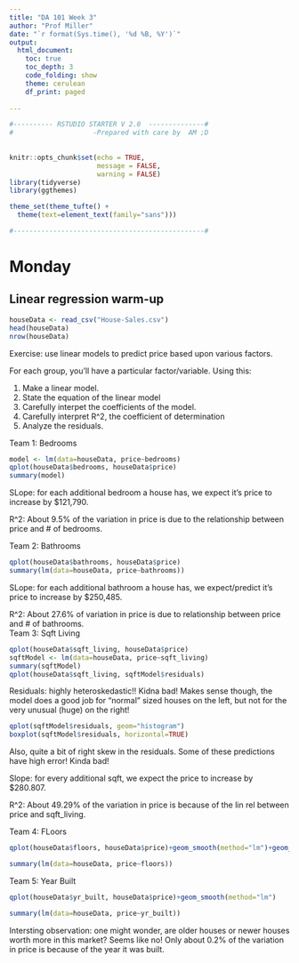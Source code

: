 ```yaml
---
title: "DA 101 Week 3"
author: "Prof Miller"
date: "`r format(Sys.time(), '%d %B, %Y')`"
output: 
  html_document:
    toc: true
    toc_depth: 3
    code_folding: show
    theme: cerulean
    df_print: paged
  
---
```


```r

#---------- RSTUDIO STARTER V 2.0  --------------#
#                    -Prepared with care by  AM ;D
                
                                                                          
knitr::opts_chunk$set(echo = TRUE, 
                      message = FALSE, 
                      warning = FALSE)      
library(tidyverse)                
library(ggthemes)                    

theme_set(theme_tufte() +                                     
  theme(text=element_text(family="sans")))  

#------------------------------------------------#
```



# Monday

## Linear regression warm-up

```r
houseData <- read_csv("House-Sales.csv")
head(houseData)
nrow(houseData)
```

Exercise:  use linear models to predict price based upon various factors.

For each group, you'll have a particular factor/variable.  Using this:

1)  Make a linear model.
2)  State the equation of the linear model
3) Carefully interpet the coefficients of the model.
4) Carefully interpret R^2, the coefficient of determination
5) Analyze the residuals.

Team 1:  Bedrooms

```r
model <- lm(data=houseData, price~bedrooms)
qplot(houseData$bedrooms, houseData$price)
summary(model)
```

SLope: for each additional bedroom a house has, we expect it's price to increase by $121,790.

R^2:  About 9.5% of the variation in price is due to the relationship between price and # of bedrooms.  

Team 2:  Bathrooms

```r
qplot(houseData$bathrooms, houseData$price)
summary(lm(data=houseData, price~bathrooms))
```
SLope: for each additional bathroom a house has, we expect/predict it's price to increase by $250,485.

R^2:  About 27.6% of variation in price is due to relationship between price and # of bathrooms.  
Team 3:  Sqft Living

```r
qplot(houseData$sqft_living, houseData$price)
sqftModel <- lm(data=houseData, price~sqft_living)
summary(sqftModel)
qplot(houseData$sqft_living, sqftModel$residuals)
```
Residuals:  highly heteroskedastic!!  Kidna bad!  Makes sense though, the model does a good job for "normal" sized houses on the left, but not for the very unusual (huge) on the right!

```r
qplot(sqftModel$residuals, geom="histogram")
boxplot(sqftModel$residuals, horizontal=TRUE)
```
Also, quite a bit of right skew in the residuals.  Some of these predictions have high error!  Kinda bad! 

Slope:  for every additional sqft, we expect the price to increase by $280.807.

R^2:  About 49.29% of the variation in price is because of the lin rel between price and sqft_living.  



Team 4:  FLoors

```r
qplot(houseData$floors, houseData$price)+geom_smooth(method="lm")+geom_jitter()

summary(lm(data=houseData, price~floors))
```


Team 5:  Year Built

```r
qplot(houseData$yr_built, houseData$price)+geom_smooth(method="lm")

summary(lm(data=houseData, price~yr_built))
```
Intersting observation:  one might wonder, are older houses or newer houses worth more in this market?  Seems like no!  Only about 0.2% of the variation in price is because of the year it was built.  

